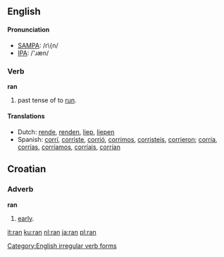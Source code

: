 ==English==

{{rank|peace|glad|hair|571|ran|important|mine|wild}}

====Pronunciation====
*[[w:SAMPA|SAMPA]]: /r\{n/
*[[w:IPA|IPA]]: /'ɹæn/

===Verb===
'''ran'''
# past tense of to [[run]].

====Translations====
*Dutch: [[rende]], [[renden]], [[liep]], [[liepen]]
*Spanish: [[corrí]], [[corriste]], [[corrió]], [[corrimos]], [[corristeis]], [[corrieron]]; [[corría]], [[corrías]], [[corríamos]], [[corríais]], [[corrían]]

[[Category:English irregular verb forms]]

==Croatian==
===Adverb===
'''ran'''
# [[early]].

[[it:ran]]
[[ku:ran]]
[[nl:ran]]
[[ja:ran]]
[[pl:ran]]